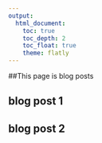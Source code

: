```yaml
---
output: 
  html_document:
    toc: true
    toc_depth: 2
    toc_float: true
    theme: flatly
---
```


##This page is blog posts

## blog post 1
## blog post 2